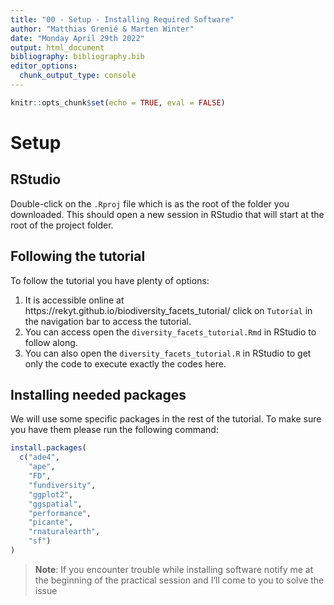 ```yaml
---
title: "00 - Setup - Installing Required Software"
author: "Matthias Grenié & Marten Winter"
date: "Monday April 29th 2022"
output: html_document
bibliography: bibliography.bib
editor_options:
  chunk_output_type: console
---
```


```r
knitr::opts_chunk$set(echo = TRUE, eval = FALSE)
```


# Setup

## RStudio

Double-click on the `.Rproj` file which is as the root of the folder you downloaded. This should open a new session in RStudio that will start at the root of the project folder.

## Following the tutorial

To follow the tutorial you have plenty of options:

1. It is accessible online at https://rekyt.github.io/biodiversity_facets_tutorial/ click on `Tutorial` in the navigation bar to access the tutorial.
1. You can access open the `diversity_facets_tutorial.Rmd` in RStudio to follow along.
1. You can also open the `diversity_facets_tutorial.R` in RStudio to get only the code to execute exactly the codes here.

## Installing needed packages

We will use some specific packages in the rest of the tutorial. To make sure you have them please run the following command:

```r
install.packages(
  c("ade4",
    "ape",
    "FD",
    "fundiversity",
    "ggplot2",
    "ggspatial",
    "performance",
    "picante",
    "rnaturalearth",
    "sf")
)
```

> **Note**: If you encounter trouble while installing software notify me at the beginning of the practical session and I'll come to you to solve the issue
